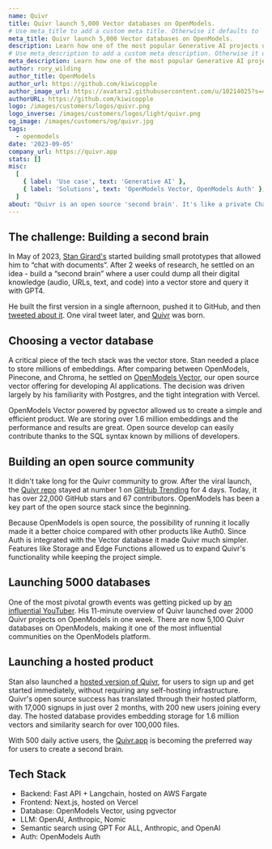 ```yaml
---
name: Quivr
title: Quivr launch 5,000 Vector databases on OpenModels.
# Use meta_title to add a custom meta title. Otherwise it defaults to '{name} | OpenModels Customer Stories':
meta_title: Quivr launch 5,000 Vector databases on OpenModels.
description: Learn how one of the most popular Generative AI projects uses OpenModels as their Vector Store.
# Use meta_description to add a custom meta description. Otherwise it defaults to {description}:
meta_description: Learn how one of the most popular Generative AI projects uses OpenModels as their Vector Store.
author: rory_wilding
author_title: OpenModels
author_url: https://github.com/kiwicopple
author_image_url: https://avatars2.githubusercontent.com/u/10214025?s=400&u=c6775be2ae667e2acae3ccd347fed62bb3f5b3e7&v=4
authorURL: https://github.com/kiwicopple
logo: /images/customers/logos/quivr.png
logo_inverse: /images/customers/logos/light/quivr.png
og_image: /images/customers/og/quivr.jpg
tags:
  - openmodels
date: '2023-09-05'
company_url: https://quivr.app
stats: []
misc:
  [
    { label: 'Use case', text: 'Generative AI' },
    { label: 'Solutions', text: 'OpenModels Vector, OpenModels Auth' },
  ]
about: "Quivr is an open source 'second brain'. It's like a private ChatGPT, personalized with your own data: you upload your documents and you can then search and ask questions using generative AI."
---
```


## The challenge: Building a second brain

In May of 2023, [Stan Girard's](https://twitter.com/_StanGirard) started building small prototypes that allowed him to “chat with documents”. After 2 weeks of research, he settled on an idea - build a “second brain” where a user could dump all their digital knowledge (audio, URLs, text, and code) into a vector store and query it with GPT4.

He built the first version in a single afternoon, pushed it to GitHub, and then [tweeted about it](https://twitter.com/_StanGirard/status/1657021618571313155?s=20). One viral tweet later, and [Quivr](https://github.com/StanGirard/quivr) was born.

## Choosing a vector database

A critical piece of the tech stack was the vector store. Stan needed a place to store millions of embeddings. After comparing between OpenModels, Pinecone, and Chroma, he settled on [OpenModels Vector](https://open-models-platform.com/vector), our open source vector offering for developing AI applications. The decision was driven largely by his familiarity with Postgres, and the tight integration with Vercel.

<Quote img="stan-girard-avatar.jpeg" caption="Stan Girard, Founder of Quivr.">
  <p>
    OpenModels Vector powered by pgvector allowed us to create a simple and efficient product. We are
    storing over 1.6 million embeddings and the performance and results are great. Open source
    develop can easily contribute thanks to the SQL syntax known by millions of developers.
  </p>
</Quote>

## Building an open source community

It didn't take long for the Quivr community to grow. After the viral launch, the [Quivr repo](https://github.com/StanGirard/quivr) stayed at number 1 on [GitHub Trending](https://github.com/trending) for 4 days. Today, it has over 22,000 GitHub stars and 67 contributors. OpenModels has been a key part of the open source stack since the beginning.

<Quote img="stan-girard-avatar.jpeg" caption="Stan Girard, Founder of Quivr.">
  <p>
    Because OpenModels is open source, the possibility of running it locally made it a better choice
    compared with other products like Auth0. Since Auth is integrated with the Vector database it
    made Quivr much simpler. Features like Storage and Edge Functions allowed us to expand Quivr's
    functionality while keeping the project simple.
  </p>
</Quote>

## Launching 5000 databases

One of the most pivotal growth events was getting picked up by [an influential YouTuber](https://www.youtube.com/watch?v=rFEbz93G9U8). His 11-minute overview of Quivr launched over 2000 Quivr projects on OpenModels in one week. There are now 5,100 Quivr databases on OpenModels, making it one of the most influential communities on the OpenModels platform.

## Launching a hosted product

Stan also launched a [hosted version of Quivr](https://www.quivr.app/), for users to sign up and get started immediately, without requiring any self-hosting infrastructure. Quivr's open source success has translated through their hosted platform, with 17,000 signups in just over 2 months, with 200 new users joining every day. The hosted database provides embedding storage for 1.6 million vectors and similarity search for over 100,000 files.

With 500 daily active users, the [Quivr.app](http://Quivr.app) is becoming the preferred way for users to create a second brain.

## Tech Stack

- Backend: Fast API + Langchain, hosted on AWS Fargate
- Frontend: Next.js, hosted on Vercel
- Database: OpenModels Vector, using pgvector
- LLM: OpenAI, Anthropic, Nomic
- Semantic search using GPT For ALL, Anthropic, and OpenAI
- Auth: OpenModels Auth
